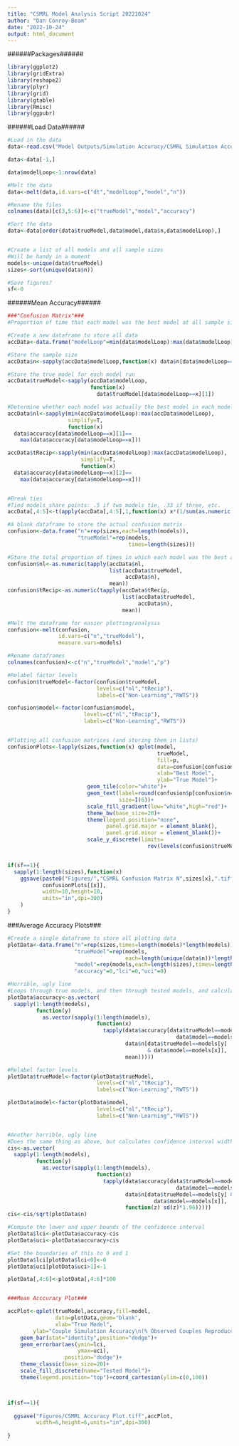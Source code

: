 ```yaml
---
title: "CSMRL Model Analysis Script 20221024"
author: "Dan Conroy-Beam"
date: "2022-10-24"
output: html_document
---
```



######Packages######

```r
library(ggplot2)
library(gridExtra)
library(reshape2)
library(plyr)
library(grid)
library(gtable)
library(Rmisc)
library(ggpubr)

```



######Load Data######

```r
#Load in the data
data<-read.csv("Model Outputs/Simulation Accuracy/CSMRL Simulation Accuracy Results.csv")

data<-data[-1,]

data$modelLoop<-1:nrow(data)

#Melt the data
data<-melt(data,id.vars=c("dt","modelLoop","model","n"))

#Rename the files
colnames(data)[c(3,5:6)]<-c("trueModel","model","accuracy")

#Sort the data
data<-data[order(data$trueModel,data$model,data$n,data$modelLoop),]


#Create a list of all models and all sample sizes
#Will be handy in a moment
models<-unique(data$trueModel)
sizes<-sort(unique(data$n))

#Save figures?
sf<-0
```






######Mean Accuracy######

```r

###"Confusion Matrix"###
#Proportion of time that each model was the best model at all sample sizes and across true models

#Create a new dataframe to store all data
accData<-data.frame("modelLoop"=min(data$modelLoop):max(data$modelLoop))

#Store the sample size
accData$n<-sapply(accData$modelLoop,function(x) data$n[data$modelLoop==x][1])

#Store the true model for each model run
accData$trueModel<-sapply(accData$modelLoop,
                          function(x) 
                            data$trueModel[data$modelLoop==x][1])

#Determine whether each model was actually the best model in each model run
accData$nl<-sapply(min(accData$modelLoop):max(accData$modelLoop),
                   simplify=T,
                   function(x) 
  data$accuracy[data$modelLoop==x][1]==
    max(data$accuracy[data$modelLoop==x]))

accData$tRecip<-sapply(min(accData$modelLoop):max(accData$modelLoop),
                       simplify=T,
                       function(x)
  data$accuracy[data$modelLoop==x][2]==
    max(data$accuracy[data$modelLoop==x]))


#Break ties
#Tied models share points: .5 if two models tie, .33 if three, etc.
accData[,4:5]<-t(apply(accData[,4:5],1,function(x) x*(1/sum(as.numeric(x)))))

#A blank dataframe to store the actual confusion matrix
confusion<-data.frame("n"=rep(sizes,each=length(models)),
                      "trueModel"=rep(models,
                                      times=length(sizes)))

#Store the total proportion of times in which each model was the best across sample sizes and true models
confusion$nl<-as.numeric(tapply(accData$nl,
                                list(accData$trueModel,
                                     accData$n),
                                mean))
confusion$tRecip<-as.numeric(tapply(accData$tRecip,
                                    list(accData$trueModel,
                                         accData$n),
                                    mean))

#Melt the dataframe for easier plotting/analysis
confusion<-melt(confusion,
                id.vars=c("n","trueModel"),
                measure.vars=models)

#Rename dataframes
colnames(confusion)<-c("n","trueModel","model","p")

#Relabel factor levels
confusion$trueModel<-factor(confusion$trueModel,
                            levels=c("nl","tRecip"),
                            labels=c("Non-Learning","RWTS"))

confusion$model<-factor(confusion$model,
                        levels=c("nl","tRecip"),
                        labels=c("Non-Learning","RWTS"))


#Plotting all confusion matrices (and storing them in lists)
confusionPlots<-lapply(sizes,function(x) qplot(model,
                                               trueModel,
                                               fill=p,
                                               data=confusion[confusion$n==x,],
                                               xlab="Best Model",
                                               ylab="True Model")+
                         geom_tile(color="white")+
                         geom_text(label=round(confusion$p[confusion$n==x],2),
                                   size=I(6))+
                         scale_fill_gradient(low="white",high="red")+
                         theme_bw(base_size=20)+
                         theme(legend.position="none",
                               panel.grid.major = element_blank(), 
                               panel.grid.minor = element_blank())+
                         scale_y_discrete(limits=
                                            rev(levels(confusion$trueModel))))


if(sf==1){
  sapply(1:length(sizes),function(x)
    ggsave(paste0("Figures/","CSMRL Confusion Matrix N",sizes[x],".tiff"),
           confusionPlots[[x]],
           width=10,height=10,
           units="in",dpi=300)
    )
}

```


###Average Accuracy Plots###

```r

#Create a single dataframe to store all plotting data
plotData<-data.frame("n"=rep(sizes,times=length(models)*length(models)),
                     "trueModel"=rep(models,
                                     each=length(unique(data$n))*length(models)),
                     "model"=rep(models,each=length(sizes),times=length(models)),
                     "accuracy"=0,"lci"=0,"uci"=0)

#Horrible, ugly line
#Loops through true models, and then through tested models, and calculates the average accuracy as a function of sample size
plotData$accuracy<-as.vector(
  sapply(1:length(models),
         function(y)
           as.vector(sapply(1:length(models),
                            function(x)
                              tapply(data$accuracy[data$trueModel==models[y] & 
                                                     data$model==models[x]],
                                     data$n[data$trueModel==models[y]
                                            & data$model==models[x]],
                                     mean)))))

#Relabel factor levels
plotData$trueModel<-factor(plotData$trueModel,
                            levels=c("nl","tRecip"),
                            labels=c("Non-Learning","RWTS"))

plotData$model<-factor(plotData$model,
                            levels=c("nl","tRecip"),
                            labels=c("Non-Learning","RWTS"))


#Another horrible, ugly line
#Does the same thing as above, but calculates confidence interval width
cis<-as.vector(
  sapply(1:length(models),
         function(y) 
           as.vector(sapply(1:length(models),
                            function(x)
                              tapply(data$accuracy[data$trueModel==models[y] & 
                                                     data$model==models[x]],
                                     data$n[data$trueModel==models[y] & 
                                              data$model==models[x]],
                                     function(z) sd(z)*1.96)))))
cis<-cis/sqrt(plotData$n)

#Compute the lower and upper bounds of the confidence interval
plotData$lci<-plotData$accuracy-cis
plotData$uci<-plotData$accuracy+cis

#Set the boundaries of this to 0 and 1
plotData$lci[plotData$lci<0]<-0
plotData$uci[plotData$uci>1]<-1

plotData[,4:6]<-plotData[,4:6]*100


###Mean Acccuracy Plot###

accPlot<-qplot(trueModel,accuracy,fill=model,
               data=plotData,geom="blank",
               xlab="True Model",
        ylab="Couple Simulation Accuracy\n(% Observed Couples Reproduced)")+
    geom_bar(stat="identity",position="dodge")+
    geom_errorbar(aes(ymin=lci,
                      ymax=uci),
                  position="dodge")+
    theme_classic(base_size=20)+
    scale_fill_discrete(name="Tested Model")+
    theme(legend.position="top")+coord_cartesian(ylim=c(0,100))



if(sf==1){
  
  ggsave("Figures/CSMRL Accuracy Plot.tiff",accPlot,
         width=6,height=6,units="in",dpi=300)
  
}

````
